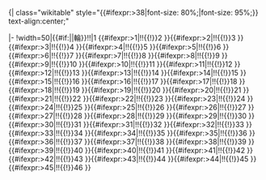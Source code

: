<includeonly>{| class="wikitable" style="{{#ifexpr:{{{nr}}}>38|font-size: 80%;|font-size: 95%;}} text-align:center;"

|-
!width=50|{{#if:{{{heading|}}}|{{{heading}}}|輪}}!!{{Fb_rbr_cw}}|1<!--
-->{{#ifexpr:{{{nr}}}>1|!!{{Fb_rbr_cw}}{{!}}2
}}{{#ifexpr:{{{nr}}}>2|!!{{Fb_rbr_cw}}{{!}}3
}}{{#ifexpr:{{{nr}}}>3|!!{{Fb_rbr_cw}}{{!}}4
}}{{#ifexpr:{{{nr}}}>4|!!{{Fb_rbr_cw}}{{!}}5
}}{{#ifexpr:{{{nr}}}>5|!!{{Fb_rbr_cw}}{{!}}6
}}{{#ifexpr:{{{nr}}}>6|!!{{Fb_rbr_cw}}{{!}}7
}}{{#ifexpr:{{{nr}}}>7|!!{{Fb_rbr_cw}}{{!}}8
}}{{#ifexpr:{{{nr}}}>8|!!{{Fb_rbr_cw}}{{!}}9
}}{{#ifexpr:{{{nr}}}>9|!!{{Fb_rbr_cw}}{{!}}10
}}{{#ifexpr:{{{nr}}}>10|!!{{Fb_rbr_cw}}{{!}}11
}}{{#ifexpr:{{{nr}}}>11|!!{{Fb_rbr_cw}}{{!}}12
}}{{#ifexpr:{{{nr}}}>12|!!{{Fb_rbr_cw}}{{!}}13
}}{{#ifexpr:{{{nr}}}>13|!!{{Fb_rbr_cw}}{{!}}14
}}{{#ifexpr:{{{nr}}}>14|!!{{Fb_rbr_cw}}{{!}}15
}}{{#ifexpr:{{{nr}}}>15|!!{{Fb_rbr_cw}}{{!}}16
}}{{#ifexpr:{{{nr}}}>16|!!{{Fb_rbr_cw}}{{!}}17
}}{{#ifexpr:{{{nr}}}>17|!!{{Fb_rbr_cw}}{{!}}18
}}{{#ifexpr:{{{nr}}}>18|!!{{Fb_rbr_cw}}{{!}}19
}}{{#ifexpr:{{{nr}}}>19|!!{{Fb_rbr_cw}}{{!}}20
}}{{#ifexpr:{{{nr}}}>20|!!{{Fb_rbr_cw}}{{!}}21
}}{{#ifexpr:{{{nr}}}>21|!!{{Fb_rbr_cw}}{{!}}22
}}{{#ifexpr:{{{nr}}}>22|!!{{Fb_rbr_cw}}{{!}}23
}}{{#ifexpr:{{{nr}}}>23|!!{{Fb_rbr_cw}}{{!}}24
}}{{#ifexpr:{{{nr}}}>24|!!{{Fb_rbr_cw}}{{!}}25
}}{{#ifexpr:{{{nr}}}>25|!!{{Fb_rbr_cw}}{{!}}26
}}{{#ifexpr:{{{nr}}}>26|!!{{Fb_rbr_cw}}{{!}}27
}}{{#ifexpr:{{{nr}}}>27|!!{{Fb_rbr_cw}}{{!}}28
}}{{#ifexpr:{{{nr}}}>28|!!{{Fb_rbr_cw}}{{!}}29
}}{{#ifexpr:{{{nr}}}>29|!!{{Fb_rbr_cw}}{{!}}30
}}{{#ifexpr:{{{nr}}}>30|!!{{Fb_rbr_cw}}{{!}}31
}}{{#ifexpr:{{{nr}}}>31|!!{{Fb_rbr_cw}}{{!}}32
}}{{#ifexpr:{{{nr}}}>32|!!{{Fb_rbr_cw}}{{!}}33
}}{{#ifexpr:{{{nr}}}>33|!!{{Fb_rbr_cw}}{{!}}34
}}{{#ifexpr:{{{nr}}}>34|!!{{Fb_rbr_cw}}{{!}}35
}}{{#ifexpr:{{{nr}}}>35|!!{{Fb_rbr_cw}}{{!}}36
}}{{#ifexpr:{{{nr}}}>36|!!{{Fb_rbr_cw}}{{!}}37
}}{{#ifexpr:{{{nr}}}>37|!!{{Fb_rbr_cw}}{{!}}38
}}{{#ifexpr:{{{nr}}}>38|!!{{Fb_rbr_cw}}{{!}}39
}}{{#ifexpr:{{{nr}}}>39|!!{{Fb_rbr_cw}}{{!}}40
}}{{#ifexpr:{{{nr}}}>40|!!{{Fb_rbr_cw}}{{!}}41
}}{{#ifexpr:{{{nr}}}>41|!!{{Fb_rbr_cw}}{{!}}42
}}{{#ifexpr:{{{nr}}}>42|!!{{Fb_rbr_cw}}{{!}}43
}}{{#ifexpr:{{{nr}}}>43|!!{{Fb_rbr_cw}}{{!}}44
}}{{#ifexpr:{{{nr}}}>44|!!{{Fb_rbr_cw}}{{!}}45
}}{{#ifexpr:{{{nr}}}>45|!!{{Fb_rbr_cw}}{{!}}46
}}</includeonly><noinclude>

<!-- Add categories and interwikis to the /doc subpage, not here! -->

{{Documentation}}

</noinclude>
